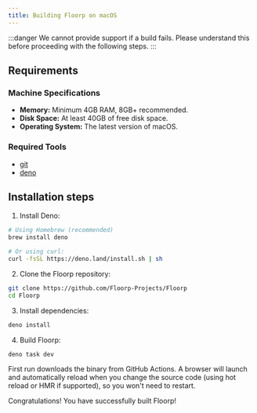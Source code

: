 ```yaml
---
title: Building Floorp on macOS
---
```


:::danger
We cannot provide support if a build fails.
Please understand this before proceeding with the following steps.
:::

## Requirements

### Machine Specifications

- **Memory:** Minimum 4GB RAM, 8GB+ recommended.
- **Disk Space:** At least 40GB of free disk space.
- **Operating System:** The latest version of macOS.

### Required Tools

- [git](https://git-scm.com/download/linux)
- [deno](https://deno.com/)

## Installation steps

1. Install Deno: 
```bash
# Using Homebrew (recommended)
brew install deno

# Or using curl:
curl -fsSL https://deno.land/install.sh | sh
```

2. Clone the Floorp repository:
```bash
git clone https://github.com/Floorp-Projects/Floorp
cd Floorp
```

3. Install dependencies:
```bash
deno install
```

4. Build Floorp:
```bash
deno task dev
```

First run downloads the binary from GitHub Actions. A browser will launch and automatically reload when you change the source code (using hot reload or HMR if supported), so you won't need to restart.

Congratulations! You have successfully built Floorp!
